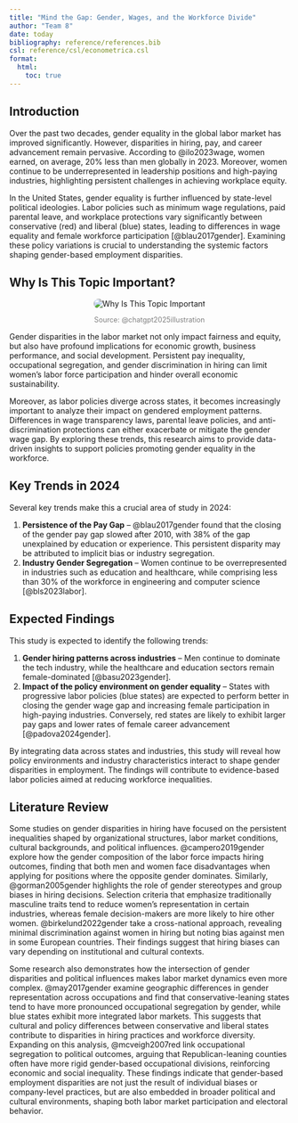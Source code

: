 ```yaml
---
title: "Mind the Gap: Gender, Wages, and the Workforce Divide"
author: "Team 8"
date: today
bibliography: reference/references.bib
csl: reference/csl/econometrica.csl
format: 
  html:
    toc: true
---
```


## Introduction

Over the past two decades, gender equality in the global labor market has improved significantly. However, disparities in hiring, pay, and career advancement remain pervasive. According to @ilo2023wage, women earned, on average, 20% less than men globally in 2023. Moreover, women continue to be underrepresented in leadership positions and high-paying industries, highlighting persistent challenges in achieving workplace equity.

In the United States, gender equality is further influenced by state-level political ideologies. Labor policies such as minimum wage regulations, paid parental leave, and workplace protections vary significantly between conservative (red) and liberal (blue) states, leading to differences in wage equality and female workforce participation [@blau2017gender]. Examining these policy variations is crucial to understanding the systemic factors shaping gender-based employment disparities.

## Why Is This Topic Important?
<div style="text-align: center; margin-top: 1em; margin-bottom: 1em;">
  <img src="reference/intro_1.png" alt="Why Is This Topic Important" style="max-width: 80%; height: auto; border-radius: 8px;" />
  <p style="font-size: 0.9em; color: gray;">Source: @chatgpt2025illustration</p>
</div>

Gender disparities in the labor market not only impact fairness and equity, but also have profound implications for economic growth, business performance, and social development. Persistent pay inequality, occupational segregation, and gender discrimination in hiring can limit women's labor force participation and hinder overall economic sustainability.

Moreover, as labor policies diverge across states, it becomes increasingly important to analyze their impact on gendered employment patterns. Differences in wage transparency laws, parental leave policies, and anti-discrimination protections can either exacerbate or mitigate the gender wage gap. By exploring these trends, this research aims to provide data-driven insights to support policies promoting gender equality in the workforce.

## Key Trends in 2024  

Several key trends make this a crucial area of study in 2024:  

1. **Persistence of the Pay Gap** – @blau2017gender found that the closing of the gender pay gap slowed after 2010, with 38% of the gap unexplained by education or experience. This persistent disparity may be attributed to implicit bias or industry segregation.  
2. **Industry Gender Segregation** – Women continue to be overrepresented in industries such as education and healthcare, while comprising less than 30% of the workforce in engineering and computer science [@bls2023labor].  

## Expected Findings  

This study is expected to identify the following trends:  

1. **Gender hiring patterns across industries** – Men continue to dominate the tech industry, while the healthcare and education sectors remain female-dominated [@basu2023gender].  
2. **Impact of the policy environment on gender equality** – States with progressive labor policies (blue states) are expected to perform better in closing the gender wage gap and increasing female participation in high-paying industries. Conversely, red states are likely to exhibit larger pay gaps and lower rates of female career advancement [@padova2024gender].  

By integrating data across states and industries, this study will reveal how policy environments and industry characteristics interact to shape gender disparities in employment. The findings will contribute to evidence-based labor policies aimed at reducing workforce inequalities.

## Literature Review  

Some studies on gender disparities in hiring have focused on the persistent inequalities shaped by organizational structures, labor market conditions, cultural backgrounds, and political influences. @campero2019gender explore how the gender composition of the labor force impacts hiring outcomes, finding that both men and women face disadvantages when applying for positions where the opposite gender dominates. Similarly, @gorman2005gender highlights the role of gender stereotypes and group biases in hiring decisions. Selection criteria that emphasize traditionally masculine traits tend to reduce women’s representation in certain industries, whereas female decision-makers are more likely to hire other women. @birkelund2022gender take a cross-national approach, revealing minimal discrimination against women in hiring but noting bias against men in some European countries. Their findings suggest that hiring biases can vary depending on institutional and cultural contexts.  

Some research also demonstrates how the intersection of gender disparities and political influences makes labor market dynamics even more complex. @may2017gender examine geographic differences in gender representation across occupations and find that conservative-leaning states tend to have more pronounced occupational segregation by gender, while blue states exhibit more integrated labor markets. This suggests that cultural and policy differences between conservative and liberal states contribute to disparities in hiring practices and workforce diversity. Expanding on this analysis, @mcveigh2007red link occupational segregation to political outcomes, arguing that Republican-leaning counties often have more rigid gender-based occupational divisions, reinforcing economic and social inequality. These findings indicate that gender-based employment disparities are not just the result of individual biases or company-level practices, but are also embedded in broader political and cultural environments, shaping both labor market participation and electoral behavior.
